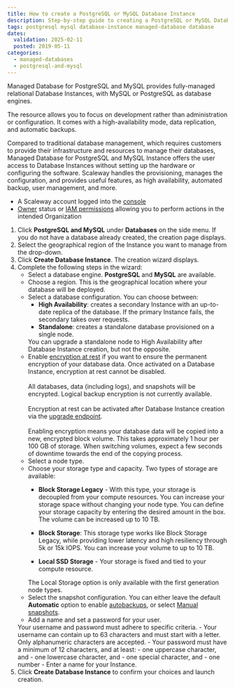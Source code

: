 ```yaml
---
title: How to create a PostgreSQL or MySQL Database Instance
description: Step-by-step guide to creating a PostgreSQL or MySQL Database Instance on Scaleway.
tags: postgresql mysql database-instance managed-database database
dates:
  validation: 2025-02-11
  posted: 2019-05-11
categories:
  - managed-databases
  - postgresql-and-mysql
---
```



Managed Database for PostgreSQL and MySQL provides fully-managed relational Database Instances, with MySQL or PostgreSQL as database engines.

The resource allows you to focus on development rather than administration or configuration. It comes with a high-availability mode, data replication, and automatic backups.

Compared to traditional database management, which requires customers to provide their infrastructure and resources to manage their databases, Managed Database for PostgreSQL and MySQL Instance offers the user access to Database Instances without setting up the hardware or configuring the software. Scaleway handles the provisioning, manages the configuration, and provides useful features, as high availability, automated backup, user management, and more.

<Requirements />

- A Scaleway account logged into the [console](https://console.scaleway.com)
- [Owner](/iam/concepts/#owner) status or [IAM permissions](/iam/concepts/#permission) allowing you to perform actions in the intended Organization

1. Click **PostgreSQL and MySQL** under **Databases** on the side menu. If you do not have a database already created, the creation page displays.
2. Select the geographical region of the Instance you want to manage from the drop-down.
3. Click **Create Database Instance**. The creation wizard displays.
4. Complete the following steps in the wizard:
    - Select a database engine. **PostgreSQL** and **MySQL** are available.
    - Choose a region. This is the geographical location where your database will be deployed.
    - Select a database configuration. You can choose between:
        - **High Availability**: creates a secondary Instance with an up-to-date replica of the database. If the primary Instance fails, the secondary takes over requests.
        - **Standalone**: creates a standalone database provisioned on a single node.
        <Message type="important">
          You can upgrade a standalone node to High Availability after Database Instance creation, but not the opposite.
        </Message>
    - Enable [encryption at rest](/managed-databases-for-postgresql-and-mysql/concepts/#encryption-at-rest) if you want to ensure the permanent encryption of your database data.
        <Message type="important">
          Once activated on a Database Instance, encryption at rest cannot be disabled.
          <br /><br />
          All databases, data (including logs), and snapshots will be encrypted. Logical backup encryption is not currently available.
          <br /><br />
          Encryption at rest can be activated after Database Instance creation via the [upgrade endpoint](https://www.scaleway.com/en/developers/api/managed-database-postgre-mysql/#path-database-instances-upgrade-a-database-instance).
          <br /><br />
          Enabling encryption means your database data will be copied into a new, encrypted block volume. This takes approximately 1 hour per 100 GB of storage. When switching volumes, expect a few seconds of downtime towards the end of the copying process.
        </Message>
    - Select a node type.
    - Choose your storage type and capacity. Two types of storage are available:
        - **Block Storage Legacy** - With this type, your storage is decoupled from your compute resources. You can increase your storage space without changing your node type. You can define your storage capacity by entering the desired amount in the box. The volume can be increased up to 10 TB.

        - **Block Storage**: This storage type works like Block Storage Legacy, while providing lower latency and high resiliency through 5k or 15k IOPS. You can increase your volume to up to 10 TB.

        - **Local SSD Storage** - Your storage is fixed and tied to your compute resource.
        <Message type="note">
          The Local Storage option is only available with the first generation node types.
        </Message>
    - Select the snapshot configuration. You can either leave the default **Automatic** option to enable [autobackups](/managed-databases-for-postgresql-and-mysql/how-to/enable-autobackup/), or select [Manual snapshots](/managed-databases-for-postgresql-and-mysql/how-to/manage-snapshots/).
    - Add a name and set a password for your user.
    <Message type="important">
      Your username and password must adhere to specific criteria.
      - Your username can contain up to 63 characters and must start with a letter. Only alphanumeric characters are accepted.
      - Your password must have a minimum of 12 characters, and at least:
          - one uppercase character, and
          - one lowercase character, and
          - one special character, and
          - one number
    </Message>
    - Enter a name for your Instance.
5. Click **Create Database Instance** to confirm your choices and launch creation.